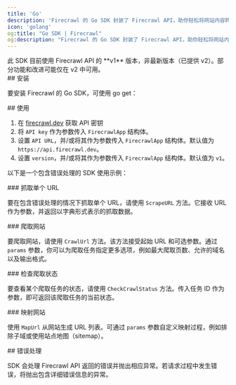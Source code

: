 ```yaml
---
title: 'Go'
description: 'Firecrawl 的 Go SDK 封装了 Firecrawl API，助你轻松将网站内容转换为 Markdown。'
icon: 'golang'
og:title: "Go SDK | Firecrawl"
og:description: "Firecrawl 的 Go SDK 封装了 Firecrawl API，助你轻松将网站内容转换为 Markdown。"
---
```



<Warning>
  此 SDK 目前使用 Firecrawl API 的 **v1** 版本，非最新版本（已提供 v2）。部分功能和改进可能仅在 v2 中可用。
</Warning>


<div id="installation">
  ## 安装
</div>

要安装 Firecrawl 的 Go SDK，可使用 go get：

<InstallGoSDK />

<div id="usage">
  ## 使用
</div>

1. 在 [firecrawl.dev](https://firecrawl.dev) 获取 API 密钥
2. 将 `API key` 作为参数传入 `FirecrawlApp` 结构体。
3. 设置 `API URL`，并/或将其作为参数传入 `FirecrawlApp` 结构体。默认值为 `https://api.firecrawl.dev`。
4. 设置 `version`，并/或将其作为参数传入 `FirecrawlApp` 结构体。默认值为 `v1`。

以下是一个包含错误处理的 SDK 使用示例：

<ScrapeAndCrawlGoExample />

<div id="scraping-a-url">
  ### 抓取单个 URL
</div>

要在包含错误处理的情况下抓取单个 URL，请使用 `ScrapeURL` 方法。它接收 URL 作为参数，并返回以字典形式表示的抓取数据。

<ScrapeGoShort />

<div id="crawling-a-website">
  ### 爬取网站
</div>

要爬取网站，请使用 `CrawlUrl` 方法。该方法接受起始 URL 和可选参数。通过 `params` 参数，你可以为爬取任务指定更多选项，例如最大爬取页数、允许的域名以及输出格式。

<CrawlGoShort />

<div id="checking-crawl-status">
  ### 检查爬取状态
</div>

要查看某个爬取任务的状态，请使用 `CheckCrawlStatus` 方法。传入任务 ID 作为参数，即可返回该爬取任务的当前状态。

<CheckCrawlStatusGoShort />

<div id="map-a-website">
  ### 映射网站
</div>

使用 `MapUrl` 从网站生成 URL 列表。可通过 `params` 参数自定义映射过程，例如排除子域或使用站点地图（sitemap）。

<MapGoShort />

<div id="error-handling">
  ## 错误处理
</div>

SDK 会处理 Firecrawl API 返回的错误并抛出相应异常。若请求过程中发生错误，将抛出包含详细错误信息的异常。